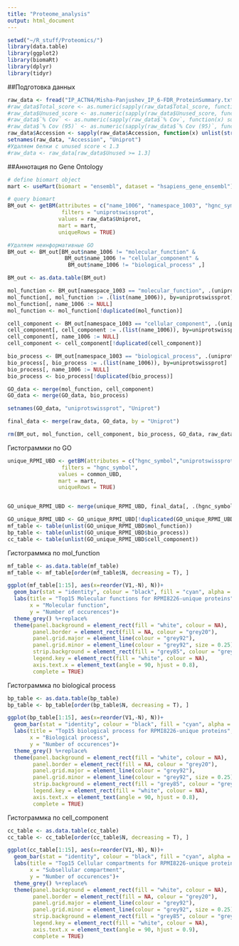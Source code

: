```yaml
---
title: "Proteome_analysis"
output: html_document
---
```


```r
setwd("~/R_stuff/Proteomics/")
library(data.table)
library(ggplot2)
library(biomaRt)
library(dplyr)
library(tidyr)
```
##Подготовка данных
```r
raw_data <- fread("IP_ACTN4/Misha-Panjushev_IP_6-FDR_ProteinSummary.txt", sep = "\t")
#raw_data$Total_score <- as.numeric(sapply(raw_data$Total_score, function(x) sub(",", ".", x)))
#raw_data$Unused_score <- as.numeric(sapply(raw_data$Unused_score, function(x) sub(",", ".", x)))
#raw_data$`% Cov` <- as.numeric(sapply(raw_data$`% Cov`, function(x) sub(",", ".", x)))
#raw_data$`% Cov (95)` <- as.numeric(sapply(raw_data$`% Cov (95)`, function(x) sub(",", ".", x)))
raw_data$Accession <- sapply(raw_data$Accession, function(x) unlist(strsplit(x, "|", fixed = T))[2])
setnames(raw_data, "Accession", "Uniprot")
#Удаляем белки с unused score < 1.3
#raw_data <- raw_data[raw_data$Unused >= 1.3]
```
##Аннотация по Gene Ontology
```r
# define biomart object
mart <- useMart(biomart = "ensembl", dataset = "hsapiens_gene_ensembl")

# query biomart
BM_out <- getBM(attributes = c("name_1006", "namespace_1003", "hgnc_symbol", "uniprotswissprot"),
                 filters = "uniprotswissprot",
                values = raw_data$Uniprot, 
                mart = mart,
                uniqueRows = TRUE)

#Удаляем неинформативные GO 
BM_out <- BM_out[BM_out$name_1006 != "molecular_function" &
                  BM_out$name_1006 != "cellular_component" &
                   BM_out$name_1006 != "biological_process" ,]

BM_out <- as.data.table(BM_out)

mol_function <- BM_out[namespace_1003 == "molecular_function", .(uniprotswissprot, hgnc_symbol, name_1006)]
mol_function[, mol_function := .(list(name_1006)), by=uniprotswissprot]
mol_function[, name_1006 := NULL]
mol_function <- mol_function[!duplicated(mol_function)]

cell_component <- BM_out[namespace_1003 == "cellular_component", .(uniprotswissprot, hgnc_symbol, name_1006)]
cell_component[, cell_component := .(list(name_1006)), by=uniprotswissprot]
cell_component[, name_1006 := NULL]
cell_component <- cell_component[!duplicated(cell_component)]

bio_process <- BM_out[namespace_1003 == "biological_process", .(uniprotswissprot, hgnc_symbol, name_1006)]
bio_process[, bio_process := .(list(name_1006)), by=uniprotswissprot]
bio_process[, name_1006 := NULL]
bio_process <- bio_process[!duplicated(bio_process)]

GO_data <- merge(mol_function, cell_component)
GO_data <- merge(GO_data, bio_process)

setnames(GO_data, "uniprotswissprot", "Uniprot")

final_data <- merge(raw_data, GO_data, by = "Uniprot")

rm(BM_out, mol_function, cell_component, bio_process, GO_data, raw_data)
```

Гистограммки по GO
```r
unique_RPMI_UBD <- getBM(attributes = c("hgnc_symbol","uniprotswissprot"),
                 filters = "hgnc_symbol",
                values = common_UBD, 
                mart = mart,
                uniqueRows = TRUE)


GO_unique_RPMI_UBD <- merge(unique_RPMI_UBD, final_data[, .(hgnc_symbol, mol_function, bio_process, cell_component)], by = "hgnc_symbol",  all.x = T)

GO_unique_RPMI_UBD <- GO_unique_RPMI_UBD[!duplicated(GO_unique_RPMI_UBD), ]
mf_table <- table(unlist(GO_unique_RPMI_UBD$mol_function))
bp_table <- table(unlist(GO_unique_RPMI_UBD$bio_process))
cc_table <- table(unlist(GO_unique_RPMI_UBD$cell_component))
```

Гистограммка по mol_function
```r
mf_table <- as.data.table(mf_table)
mf_table <- mf_table[order(mf_table$N, decreasing = T), ]

ggplot(mf_table[1:15], aes(x=reorder(V1,-N), N))+
  geom_bar(stat = "identity", colour = "black", fill = "cyan", alpha = "0.6")+
  labs(title = "Top15 Molecular functions for RPMI8226-unique proteins",
       x = "Molecular function", 
       y = "Number of occurences")+
  theme_grey() %+replace% 
  theme(panel.background = element_rect(fill = "white", colour = NA),
        panel.border = element_rect(fill = NA, colour = "grey20"),
        panel.grid.major = element_line(colour = "grey92"), 
        panel.grid.minor = element_line(colour = "grey92", size = 0.25),
        strip.background = element_rect(fill = "grey85", colour = "grey20"),
        legend.key = element_rect(fill = "white", colour = NA),
        axis.text.x = element_text(angle = 90, hjust = 0.8),
        complete = TRUE)
```
  

Гистограммка по biological process 
```r
bp_table <- as.data.table(bp_table)
bp_table <- bp_table[order(bp_table$N, decreasing = T), ]

ggplot(bp_table[1:15], aes(x=reorder(V1,-N), N))+
  geom_bar(stat = "identity", colour = "black", fill = "cyan", alpha = "0.6")+
  labs(title = "Top15 biological process for RPMI8226-unique proteins",
       x = "Biological process", 
       y = "Number of occurences")+
  theme_grey() %+replace% 
  theme(panel.background = element_rect(fill = "white", colour = NA),
        panel.border = element_rect(fill = NA, colour = "grey20"),
        panel.grid.major = element_line(colour = "grey92"), 
        panel.grid.minor = element_line(colour = "grey92", size = 0.25),
        strip.background = element_rect(fill = "grey85", colour = "grey20"),
        legend.key = element_rect(fill = "white", colour = NA),
        axis.text.x = element_text(angle = 90, hjust = 0.8),
        complete = TRUE)
```
  
  
Гистограммка по cell_component
```r
cc_table <- as.data.table(cc_table)
cc_table <- cc_table[order(cc_table$N, decreasing = T), ]

ggplot(cc_table[1:15], aes(x=reorder(V1,-N), N))+
  geom_bar(stat = "identity", colour = "black", fill = "cyan", alpha = "0.6")+
  labs(title = "Top15 Cellular compartments for RPMI8226-unique proteins",
       x = "Subsellular compartment", 
       y = "Number of occurences")+
  theme_grey() %+replace% 
  theme(panel.background = element_rect(fill = "white", colour = NA),
        panel.border = element_rect(fill = NA, colour = "grey20"),
        panel.grid.major = element_line(colour = "grey92"), 
        panel.grid.minor = element_line(colour = "grey92", size = 0.25),
        strip.background = element_rect(fill = "grey85", colour = "grey20"),
        legend.key = element_rect(fill = "white", colour = NA),
        axis.text.x = element_text(angle = 90, hjust = 0.9),
        complete = TRUE)
```

